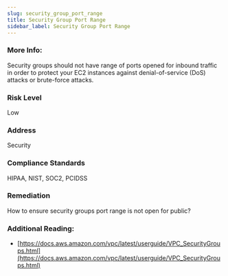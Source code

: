 ```yaml
---
slug: security_group_port_range
title: Security Group Port Range
sidebar_label: Security Group Port Range
---
```


### More Info:

Security groups should not have range of ports opened for inbound traffic in order to protect your EC2 instances against denial-of-service (DoS) attacks or brute-force attacks.

### Risk Level

Low

### Address

Security

### Compliance Standards

HIPAA, NIST, SOC2, PCIDSS

### Remediation

How to ensure security groups port range is not open for public?

### Additional Reading:

- [https://docs.aws.amazon.com/vpc/latest/userguide/VPC_SecurityGroups.html](https://docs.aws.amazon.com/vpc/latest/userguide/VPC_SecurityGroups.html) 

